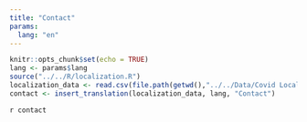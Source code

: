 ```yaml
---
title: "Contact"
params: 
  lang: "en"
---
```


```r
knitr::opts_chunk$set(echo = TRUE)
lang <- params$lang
source("../../R/localization.R")
localization_data <- read.csv(file.path(getwd(),"../../Data/Covid Localization - Home Page.csv"))
contact <- insert_translation(localization_data, lang, "Contact")
```

`r contact`
